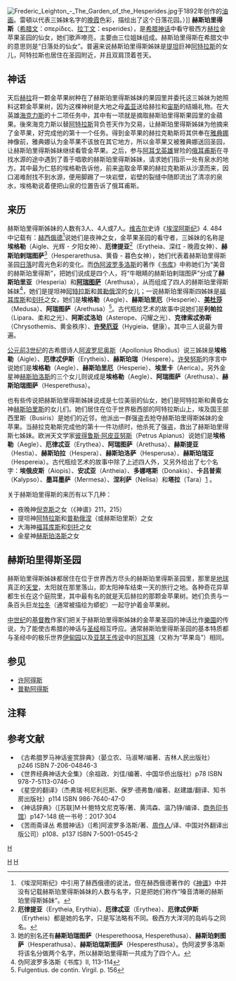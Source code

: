 [[File:Frederic_Leighton_-_The_Garden_of_the_Hesperides.jpg|thumb]]于1892年创作的[[油画|油画]]。雷頓以代表三姊妹名字的[[晚霞|晚霞]]色彩，描绘出了这个日落花园。）]]
'''赫斯珀里得斯'''（[[希腊文|希腊文]]：{{unicode|Ἑ}}σπερίδες、[[拉丁文|拉丁文]]：{{unicode|H}}esperides），是[[希腊神话|希腊神话]]中看守极西方[[赫拉|赫拉]]金苹果圣园的仙女，她们歌声嘹亮，主要由三位姐妹组成。赫斯珀里得斯在希腊文中的意思则是“日落处的仙女”。普遍来说赫斯珀里得斯姊妹是[[提坦|提坦]]巨神[[阿特拉斯|阿特拉斯]]的女儿，阿特拉斯也居住在圣园附近，并且双肩顶着苍天。

== 神话 ==
天后[[赫拉|赫拉]]将一颗金苹果树种在了赫斯珀里得斯姊妹的果园里并委托这三姊妹为她照料这颗金苹果树，因为这棵神树是大地之母[[盖亚|盖亚]]送给赫拉和[[宙斯|宙斯]]的结婚礼物。在大英雄[[海克力斯|海克力斯]]的十二项任务中，其中有一项就是摘取赫斯珀里得斯果园里的金蘋果。後來海克力斯以替[[阿特拉斯|阿特拉斯]]背负苍天作为交易，让赫斯珀里得斯姊妹为他摘来了金苹果，好完成他的第十一个任务。得到金苹果的赫拉克勒斯将其供奉在[[雅典娜|雅典娜]]神像前，雅典娜认为金苹果不该放在其它地方，所以金苹果又被雅典娜送回圣园，让赫斯珀里得斯姊妹继续看管金苹果。之后，参与[[阿耳戈英雄|阿耳戈英雄]]冒险的[[俄耳甫斯|俄耳甫斯]]在寻找水源的途中遇到了善于唱歌的赫斯珀里得斯姊妹，请求她们指示一处有泉水的地方。其中最为仁慈的埃格勒告诉他，前来盗取金苹果的赫拉克勒斯从沙漠而来，因口渴难耐找不到水源，便用脚踢了一块岩壁，岩壁的裂缝中随即流出了清凉的泉水，埃格勒说着便把山泉的位置告诉了俄耳甫斯。

== 来历 ==
赫斯珀里得斯姊妹的人数有3人、4人或7人。[[维吉尔|维吉尔]]史诗《[[埃涅阿斯纪|埃涅阿斯纪]]》4. 484 中记载有：[[赫西俄德|赫西俄德]]<ref>《埃涅阿斯纪》中引用了赫西俄德的说法，但在赫西俄德著作的《[[神谱|神谱]]》中并没有记载赫斯珀里得斯姊妹的人数与名字，只是把她们称作“嗓音清晰的赫斯珀里得斯姊妹”。</ref>说她们是夜神之女，金苹果圣园的看守者，三姊妹的名称是'''埃格勒'''（Aigle、光辉 - 夕阳女神）、'''厄律提亚'''<ref>'''厄律提亚'''（Erytheia, Erythia）、'''厄律忒亚'''（Erythea）、'''厄律忒伊斯'''（Erytheis）都是她的名字，只是写法略有不同。极西方大洋河的岛屿与之同名。</ref>（Erytheia、深红 - 晚霞女神）、'''赫斯珀剌瑞图萨'''<ref>她的别名还有'''赫斯珀瑞图萨'''（Hesperethoosa, Hesperethusa）、'''赫斯珀剌图萨'''（Hesperathusa）、'''赫斯珀瑞斯图萨'''（Hesperesthusa）。伪阿波罗多洛斯将该名分做两个名字，所以赫斯珀里得斯一共成为了四个人。</ref>（Hesperarethusa、黄昏 - 暮色女神），她们代表着赫斯珀里得斯圣园[[日落|日落]]时霞光色彩的变化。而[[伪阿波罗多洛斯|伪阿波罗多洛斯]]的著作《[[书库|书库]]》中称她们为“美音的赫斯珀里得斯”，把她们说成是四个人，将“牛眼睛的赫斯珀剌瑞图萨”分成了'''赫斯珀里亚'''（Hesperia）和'''[[阿瑞图萨|阿瑞图萨]]'''（Arethusa），从而组成了四人的赫斯珀里得斯姊妹<ref>伪阿波罗多洛斯《书库》II, 113-114</ref>，她们是提坦神[[阿特拉斯|阿特拉斯]]和[[普勒俄涅|普勒俄涅]]的女儿；一说赫斯珀里得斯四姊妹是[[福耳库斯|福耳库斯]]和[[刻托|刻托]]之女，她们是'''埃格勒'''（Aegle）、'''赫斯珀里厄'''（Hesperie）、'''[[美杜莎|美杜莎]]'''（Medusa）、'''阿瑞图萨'''（Arethusa）<ref>Fulgentius. de contin. Virgil. p. 156</ref>。古代瓶绘艺术的故事中说她们是'''利帕拉'''（Lipara、柔和之光）、'''阿斯忒洛珀'''（Asterope、闪耀之光）、'''克律索忒弥斯'''（Chrysothemis、黄金秩序）、'''[[许癸厄亚|许癸厄亚]]'''（Hygieia、健康）。其中三人说最为普遍。

[[公元前3世纪|公元前3世纪]]的古希腊诗人[[阿波罗尼奥斯|阿波罗尼奥斯]]（Apollonius Rhodius）说三姊妹是'''埃格勒'''（Aigle）、'''厄律忒伊斯'''（Erytheis）、'''赫斯珀瑞'''（Hespere）。[[许癸努斯|许癸努斯]]的序言中说她们是'''埃格勒'''（Aegle）、'''赫斯珀里厄'''（Hesperie）、'''埃里卡'''（Aerica）。另外金星神[[赫斯珀洛斯|赫斯珀洛斯]]的三个女儿则说成是'''埃格勒'''（Aegle）、'''阿瑞图萨'''（Arethusa）、'''赫斯珀瑞图萨'''（Hesperethusa）。

也有些传说把赫斯珀里得斯姊妹说成是七位美丽的仙女，她们是阿特拉斯和黄昏女神[[荷赖|赫斯珀里斯]]的女儿们。她们居住在位于世界极西部的阿特拉斯山上，埃及国王部西里斯（Busiris）是她们的近邻，他派出一群强盗去抢夺赫斯珀里得斯姊妹的金苹果。当赫拉克勒斯完成他的第十一件功绩时，他杀死了强盗，救出了赫斯珀里得斯七姊妹。欧洲天文学家[[彼得鲁斯·阿皮亚努斯|彼得鲁斯·阿皮亚努斯]]（Petrus Apianus）说她们是'''埃格勒'''（Aegle）、'''厄律忒亚'''（Erythea）、'''阿瑞图萨'''（Arethusa）、'''赫斯提亚'''（Hestia）、'''赫斯珀拉'''（Hespera）、'''赫斯珀洛萨'''（Hesperusa）、'''赫斯珀瑞亚'''（Hespereia）。古代瓶绘艺术的故事中除了上述四人外，又另外给出了七个名字：'''埃俄皮斯'''（Aiopis）、'''安忒亚'''（Antheia）、'''多娜喀斯'''（Donakis）、'''卡吕普索'''（Kalypso）、'''墨耳墨萨'''（Mermesa）、'''涅利萨'''（Nelisa）和'''塔拉'''（Tara）[http://books.google.com.hk/books?id=wIE0AQAAMAAJ&q=lipara+chrysothemis+asterope+Hygieia&dq=lipara+chrysothemis+asterope+Hygieia&hl=zh-CN&sa=X&ei=5FLGUvbxAeKoiAectIH4DA&redir_esc=y&sourceid=cndr] {{Wayback|url=http://books.google.com.hk/books?id=wIE0AQAAMAAJ&q=lipara+chrysothemis+asterope+Hygieia&dq=lipara+chrysothemis+asterope+Hygieia&hl=zh-CN&sa=X&ei=5FLGUvbxAeKoiAectIH4DA&redir_esc=y&sourceid=cndr |date=20140201204541 }}。

关于赫斯珀里得斯的来历有以下几种：
*夜晚神[[倪克斯|倪克斯]]之女（《神谱》211，215）  
*提坦神[[阿特拉斯|阿特拉斯]]和[[普勒俄涅|普勒俄涅]]（或赫斯珀里斯）之女
*大海神[[福耳库斯|福耳库斯]]和[[刻托|刻托]]之女
*金星神[[赫斯珀洛斯|赫斯珀洛斯]]之女

== 赫斯珀里得斯圣园 ==
赫斯珀里得斯姊妹都居住在位于世界西方尽头的赫斯珀里得斯圣园里，那里是[[地球|地球]]真正的[[天堂|天堂]]，太阳就在那里落山，即太阳神车结束一天的旅行之地。各种奇花异草都生长在这个庭院里，其中最有名的就是天后赫拉的那颗金苹果树。她们负责与一条百头巨龙[[拉冬|拉冬]]（通常被描绘为蟒蛇）一起守护着金苹果树。

[[中世纪|中世纪]]的[[基督教|基督教]]作家们把关于赫斯珀里得斯姊妹的金苹果圣园的神话比作[[樂園|樂園]]的传说，为了能使古希腊的神话与[[圣经|圣经]]相互呼应。通常赫斯珀里得斯圣园的基本特质都与圣经中的极乐世界[[伊甸园|伊甸园]]以及[[亚瑟王传说|亚瑟王传说]]中的[[阿瓦隆|阿瓦隆]]（又称为“苹果岛”）相同。

==参见==
*[[许阿得斯|许阿得斯]]
*[[普勒阿得斯|普勒阿得斯]]

== 注释 ==
{{reflist}}

== 参考文献 ==
*《古希腊罗马神话鉴赏辞典》（晏立农、马淑琴/编著、吉林人民出版社）p246 ISBN 7-206-04846-3
*《世界经典神话大全集》（余祖政、刘佳/编著、中国华侨出版社）p78 ISBN 978-7-5113-0746-0
*《星空的翻译》（杰弗瑞·柯尼利厄斯、保罗·德弗鲁/编著、赵建雄/翻译、知书房出版社）p114 ISBN 986-7640-47-0
*《神话辞典》（[苏联]M·H·鲍特文尼克等/著、黄鸿森、温乃铮/编译、[[商务印书馆|商务印书馆]]）p147-148 统一书号：2017·304
*《苦雨斋译丛 希腊神话》（[希]阿波罗多洛斯/著、[[周作人|周作人]]/译、中国对外翻译出版公司）p108、p137 ISBN 7-5001-0545-2

{{宁芙}}
{{12 tasks}}
{{Authority control}}
[[category:希臘女神|H]]
[[Category:天堂的概念|H]]
[[Category:寧芙|H]]